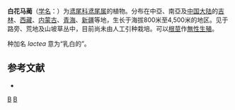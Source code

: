{{Speciesbox 
| genus = Iris
| species = lactea
| status = NE
| status_system = IUCN3.1
| authority = Pall., 1776
}}

'''白花马蔺'''（[[学名|学名]]：{{lang|la|''Iris lactea''}}）为[[鸢尾科|鸢尾科]][[鸢尾属|鸢尾属]]的植物。分布在中亞、南亞及[[中国大陆|中国大陆]]的[[吉林|吉林]]、[[西藏|西藏]]、[[内蒙古|内蒙古]]、[[青海|青海]]、[[新疆|新疆]]等地，生长于海拔800米至4,500米的地区。见于路旁、荒地及山坡草丛中，目前尚未由人工引种栽培。可以[[根莖|根莖]]作[[無性生殖|無性生殖]]。

种加名 ''lactea'' 意为“乳白的”。

== 参考文献 ==
<div class="references-small">
* {{cite web| url =http://www.bioinfo.cn/db05/KmzwSpecies.php?action=view&id=11450| title =白花马蔺| work =《中国高等植物数据库全库》| publisher =中国科学院微生物研究所| author =昆明植物研究所| accessdate =2009-02-24| deadurl =yes| archiveurl =https://web.archive.org/web/20160305082819/http://www.bioinfo.cn/db05/KmzwSpecies.php?action=view&id=11450| archivedate =2016-03-05}}
</div>
{{Taxonbar|from=Q6747387}}

[[Category:鸢尾属|B]]
[[Category:1776年描述的植物|B]]